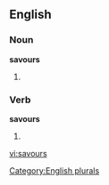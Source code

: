 ==English==

===Noun===
'''savours'''

# {{plural of |[[savour]]}}

===Verb===
'''savours'''

# {{third-person singular of|[[savour]]}}

[[Category:English plurals]]

[[vi:savours]]